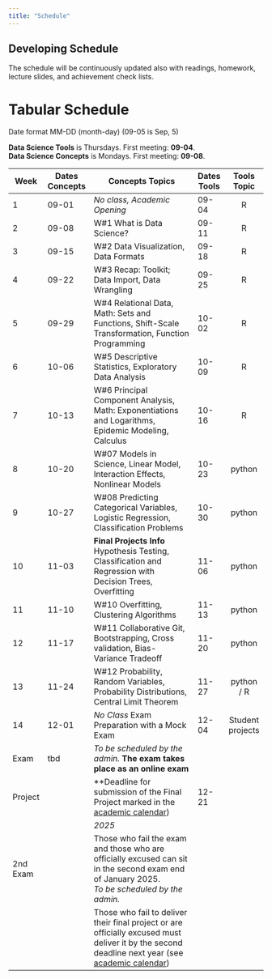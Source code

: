 ```yaml
---
title: "Schedule"
---
```


:::{.callout-important collapse=false appearance='default' icon=true}
## Developing Schedule
The schedule will be continuously updated also with readings, homework, lecture slides, and achievement check lists.
:::

# Tabular Schedule  {.unnumbered}

Date format MM-DD (month-day) (09-05 is Sep, 5) 

**Data Science Tools** is Thursdays. First meeting: **09-04**.   
**Data Science Concepts** is Mondays. First meeting:  **09-08**. 

| Week | Dates Concepts  | **Concepts Topics**                                | Dates Tools  | **Tools Topic**    |
|------|--------|-------------------------------------------------------------|----------|:------------:|
| 1    | 09-01  | *No class, Academic Opening*                                | 09-04    | R            |
| 2    | 09-08  | W#1 What is Data Science?  | 09-11    | R            |
| 3    | 09-15  | W#2 Data Visualization, Data Formats | 09-18    | R            |
| 4    | 09-22  | W#3 Recap: Toolkit; Data Import, Data Wrangling | 09-25    | R            |
| 5    | 09-29  | W#4 Relational Data, Math: Sets and Functions, Shift-Scale Transformation, Function Programming  | 10-02    | R |
| 6    | 10-06  | W#5 Descriptive Statistics, Exploratory Data Analysis | 10-09    | R            |
| 7    | 10-13  | W#6 Principal Component Analysis, Math: Exponentiations and Logarithms, Epidemic Modeling, Calculus | 10-16    | R            |
| 8    | 10-20  | W#07 Models in Science, Linear Model, Interaction Effects, Nonlinear Models| 10-23    | python       |
| 9    | 10-27  | W#08 Predicting Categorical Variables, Logistic Regression, Classification Problems | 10-30    | python |
| 10   | 11-03  | **Final Projects Info** Hypothesis Testing, Classification and Regression with Decision Trees, Overfitting | 11-06    | python       |
| 11   | 11-10  | W#10 Overfitting, Clustering Algorithms  | 11-13    | python       |
| 12   | 11-17  | W#11 Collaborative Git, Bootstrapping, Cross validation, Bias-Variance Tradeoff | 11-20    | python  |
| 13   | 11-24  | W#12 Probability, Random Variables, Probability Distributions, Central Limit Theorem | 11-27    | python / R   |
| 14   | 12-01  | *No Class* Exam Preparation with a Mock Exam       | 12-04    | Student projects |
| Exam | tbd  | *To be scheduled by the admin.* **The exam takes place as an online exam**  |  |  |
| Project |        | **Deadline for submission of the Final Project marked in the [academic calendar]({{< var link.academic-calendar >}})) | 12-21 |   |
|      |        | *2025* |  |  |
| 2nd <br> Exam |   | Those who fail the exam and those who are officially excused can sit in the second exam end of January 2025. <br> *To be scheduled by the admin.*  |   |   |
|      |        | Those who fail to deliver their final project or are officially excused must deliver it by the second deadline next year (see [academic calendar]({{< var link.academic-calendar >}})) |    |   |

<!-- *Final note on official assessment scheduling: This semester provides two options to pass. The final 3rd attempt (in particular the exam) is offered again in the fall semester 2025.* -->


<!-- # Achievements W#1 {#sec-week1}

You  

- have read the [Syllabus](index.qmd) and understood the course organization
- have a running R with RStudio installation on you computer
- have done the *git-GitHub dance* and know what the tools are in principle
- have rendered quarto documents and understood its idea
- have made your first steps with R

Additional reading: 

- Quarto: Watch <https://www.youtube.com/watch?v=_f3latmOhew> from Mine Çetinkaya-Rundel (co-developer of quarto, R for Data Science, datasciencebox). 
- R: The following sections in [R for Data Science](http://r4ds.hadley.nz) 
    - [Introduction](https://r4ds.hadley.nz/intro)
    - [Whole Game (the outline of the part)](https://r4ds.hadley.nz/whole-game)
    
# Achievements W#2 {#sec-week2}

You  

- have understood the *data science process*, in particular you can describe with examples what is understood as *data wrangling* and *data exploration*, and you can describe two different purposes of data visualization in the data science process
- have identified and can explain when a pie chart is a bad visualization (when the pieces do not add up to 100%) and when a truncated y-axis is a bad visualization (when it is used to make a small difference look big).
- have understood the basic idea of the grammar of graphics and can explain what the role of a mapping and and geom is
- have made a bar chart, a scatter plot, and a line plot with ggplot
- know how many rows and columns an $m\times n$ data frame has
- can explain the basic data types, in particular `character`, `logical`, and `double` 
- know what coercion of data is (what happens when different data types are combined in a vector)
- have understood the concept of the tidy data format and can argue why a certain form of data representation is more or less tidy
- made a data frame longer and wider 

Additional reading: 

- ggplot: The following sections in [R for Data Science](http://r4ds.hadley.nz) 
    - [Ch 1: Data Visualization](https://r4ds.hadley.nz/data-visualize)
    - If you want to go deeper already now, chapter [Ch 9: Layers](https://r4ds.hadley.nz/layers)
    

# Achievements W#3 {#sec-week3}

You 

- have read in a csv-file, you can interpret the output of column type guessing, and use it to adjust and correct it for your needs if necessary
- can take a statement with a pipe operator and translate it into a nested function call without the pipe operator (and the other way round)
- you have used the `dplyr` functions `select`, `slice`, and `filter`
- you understood the concept of logical indexing, vectorized logical operation (in particular AND, OR, and NOT), and how it relates to filtering data
- you know if R or python is 0- or 1-indexed and what this means
- you have used the `dplyr` functions `distinct`, and `arrange`
- you understood how you use `mutate` and `summarize` to gather with the `.by =` specification (or `group_by`) to create new variables and data frames with aggregated data
- you know about the practical importance of the special data types `factor` and `date`

Additional reading:

The following sections in [R for Data Science](http://r4ds.hadley.nz) 

 - [Ch 3: Data transformation](https://r4ds.hadley.nz/data-transform)
 - [Ch 5: Tidy Data](https://r4ds.hadley.nz/data-tidy)
 - [Ch 7: Data Import](https://r4ds.hadley.nz/data-import)
 

# Achievements W#4 {#sec-week4}

You 

- you know the difference between `NaN` and `NA`
- you have used the `dplyr` functions `left_join`, and `full_join` to combine data frames
- you know what is meant by primary and foreign key
- know the difference between a vector (ordered elements, duplicates possible) and a set (no order, no duplicates) and have used the functions `unique`, `union`, `intersect`, and `setdiff`
- can program a function with various arguments and default values
- can program a function which does a shift and scale transformation to data
- know about the value of vectorized functions for data operations
- have used the concept of the function `map` (for iteration over values of a list or vector) and `reduce` (for aggregation over values of a list or vector)

Additional reading:

Sections in [R for Data Science](http://r4ds.hadley.nz) 

 - [Ch 19: Joins](https://r4ds.hadley.nz/joins)
 - [Ch 25: Functions](https://r4ds.hadley.nz/functions)
 - [Ch 26: Iteration](https://r4ds.hadley.nz/iteration)


# Achievements W#5 {#sec-week5}

You

- can compute and interpret the mean, median, variance, and standard deviation of vector of numbers
- can create and interpret histogram plots
- can compute and interpret quantiles of a data set
- can create and interpret boxplots
- can compute and interpret the correlation between two vectors of numbers
- you have done a first exploratory data analysis and have a first feeling of why it is not a fully standardized process
- you can classify data science research questions according to the six types of questions of Leek and Peng (2015)


Additional reading:

Leek, Jeffery T., and Peng, Roger D. 2015. “What Is the Question?” Science 347 (6228): 1314–15. <https://doi.org/10.1126/science.aaa6146>.

Read the following sections in [R for Data Science](http://r4ds.hadley.nz) 

 - [Ch 10: Exploratory Data Analysis](https://r4ds.hadley.nz/eda)


# Achievements W#6 {#sec-week6}

You

- you can create and interpret a principal component analysis, in particular you can 
    - look at the principle components, 
    - the data in PCA coordinates, and 
    - the explained variance of the principle components 
    
    and relate them to each other
- can handle computations with exponents and logarithms
- understood why logarithms appear mostly as the natural logarithm (with base $e = 2.718...$) or the logarithm with base 10
- can interpret the numbers in a vector after a $\log_{10}$ transformation
- can operationalize the concept of differentiation and integration of calculus to data science operations, e.g. with time series data:
    - You can visualize on paper the ideas that 
        - the derivative represents the slope of a function at a certain $x$-value, and 
        - the integral represents the area under the curve of a function from $x=0$ up to a certain $x$-value.
    - With time series data you can compute the change and the cumulative sum of a variable over time.
- know how the fundamental theorem of calculus relates the derivative and the integral of a function and how you can show it with data.

Additional reading:

Read the following section in [Introduction to Modern Statistics](https://openintro-ims.netlify.app/):

- [Ch 7: Linear regression with a single predictor](https://openintro-ims.netlify.app/model-slr)


# Achievements W#7 {#sec-week7}

You

- can explain, and interpret the coefficients of a linear model
- can define and fit a linear model (in R and/or python)
- know which part of a linear model output relates to explanation and prediction 
- can explain what residuals are
- have an idea what "All models are wrong, but some are useful" means
- know the difference between the $\beta$'s (population parameters which we do not know) and the $\hat\beta$'s (the estimated parameters from the data) and how this relates to a *inferential* research questions
- know how the correlation of two variables relates to the slope of a linear model with one variable as predictor and the other as response variable (the slope is the correlation times the ratio of the standard deviations of the two variables)
- know how to interpret the $R^2$ of a linear model
- know what dummy variables are and how many you need for a categorical variable with $k$ levels
- can interpret the coefficients of a linear model with dummy variables as main effects, in particular you 
    - know what it means that the intercept is the mean of the reference category (the one which is not represented by a dummy variable)
    - know that the coefficient of a dummy variable is the difference of the mean of the category represented by the dummy variable and the mean of the reference category
- can interpret the coefficients of interaction effects of dummy variables with a numerical variable
- can draw example data points in 2-dimensions where a linear model is bad
- can give an explanation where log-transforming the response variable for a linear model is a good idea

Read the following section in [Introduction to Modern Statistics](https://openintro-ims.netlify.app/):

- [Ch 8: Linear regression with multiple predictors](https://openintro-ims.netlify.app/model-mlr)

# Achievements W#8 {#sec-week8}

You 

- know how to compute the odds and the log-odds of a probability and the other way round and how the range of theoretically possible values changes between the three ways to represent the same information
- can visually sketch the logistic and the logit function within their ranges on the x-axis and y-axis
- can explain the goal of logistic regression and the conceptual steps such that a linear model can be used
- can distinguish the goals and mindsets of prediction and explanation and how a logistic regression or a linear model can be used for both
- know how a threshold probability can be used to make a classifier for actual binary predictions (yes or no) from the predicted log-odds of a logistic regression (which can be transformed to odds or probabilities)
- know what the four basic values of the confusion matrix of a classifier are (TP, FN, FP, TN)
- can make sense of the various derived measures of a classifier like accuracy, sensitivity, specificity, precision, recall (you are not expected to memorize the exact definition you can look them up)
- can explain why data is split into training and testing data and how this relates to the goals of prediction (but not to explanation)
- can explain how a classifier can manage the trade-off between sensitivity and specificity from the ROC-curve (by changing the threshold probability) 
- can explain what the AUC of a ROC-curve is -->



